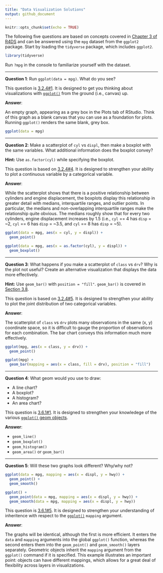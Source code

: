 ```yaml
---
title: "Data Visualization Solutions"
output: github_document
---
```


```r
knitr::opts_chunk$set(echo = TRUE)
```

The following five questions are based on concepts covered in [Chapter 3 of R4DS][Grolemund and Wickham 2017, 3] and can be answered using the `mpg` dataset from the `ggplot2` package. Start by loading the `tidyverse` package, which includes `ggplot2`.

```r
library(tidyverse)
```

Run `?mpg` in the console to familiarize yourself with the dataset.

--- 

**Question 1**: Run `ggplot(data = mpg)`. What do you see?  

This question is [3.2.4#1][Grolemund and Wickham 2017, 3.2.4 Exercises]. It is designed to get you thinking about visualizations with [`ggplot()`][Grolemund and Wickham 2017, 3.2.2] from the ground (i.e., canvas) up.

**Answer**:

An empty graph, appearing as a grey box in the Plots tab of RStudio. Think of this graph as a blank canvas that you can use as a foundation for plots. Running `ggplot()` renders the same blank, grey box.

```r
ggplot(data = mpg)
```
 
---

**Question 2**: Make a scatterplot of `cyl` vs `displ`, then make a boxplot with the same variables. What additional information does the boxplot convey? 

**Hint:** Use `as.factor(cyl)` while specifying the boxplot.  

This question is based on [3.2.4#4][Grolemund and Wickham 2017, 3.2.4 Exercises]. It is designed to strengthen your ability to plot a continuous variable by a categorical variable.

**Answer**:

While the scatterplot shows that there is a positive relationship between cylinders and engine displacement, the boxplots display this relationship in greater detail with medians, interquartile ranges, and outlier points. In particular, the medians and non-overlapping interquartile ranges make the relationship quite obvious. The medians roughly show that for every two cylinders, engine displacement increases by 1.5 (i.e., `cyl` == 4 has `disp` = ~2, `cyl` == 6 has `disp` = ~3.5, and `cyl` == 8 has `disp` = ~5).

```r
ggplot(data = mpg, aes(x = cyl, y = displ)) + 
  geom_point()

ggplot(data = mpg, aes(x = as.factor(cyl), y = displ)) + 
  geom_boxplot()
```
 
---

**Question 3**: What happens if you make a scatterplot of `class` vs `drv`? Why is the plot not useful? Create an alternative visualization that displays the data more effectively.

**Hint:** Use `geom_bar()` with `position = "fill"`. `geom_bar()` is covered in [Section 3.8][Grolemund and Wickham 2017, 3.8].  

This question is based on [3.2.4#5][Grolemund and Wickham 2017, 3.2.4 Exercises]. It is designed to strengthen your ability to plot the joint distribution of two categorical variables.

**Answer**:

The scatterplot of `class` vs `drv` plots many observations in the same (x, y) coordinate space, so it is difficult to gauge the proportion of observations for each combination. The bar chart conveys this information much more effectively.

```r
ggplot(mpg, aes(x = class, y = drv)) +
  geom_point()

ggplot(mpg) +
  geom_bar(mapping = aes(x = class, fill = drv), position = "fill")
```  

---

**Question 4**: What geom would you use to draw:

 - A line chart? 
 - A boxplot?
 - A histogram?
 - An area chart? 
 
This question is [3.6.1#1][Grolemund and Wickham 2017, 3.6.1 Exercises]. It is designed to strengthen your knowledege of the various [`ggplot()` geom objects][Grolemund and Wickham 2017, 3.6].

**Answer**:

 - `geom_line()`  
 - `geom_boxplot()`  
 - `geom_histogram()`  
 - `geom_area()` or `geom_bar()`
 
---

**Question 5**: Will these two graphs look different? Why/why not?

```r
ggplot(data = mpg, mapping = aes(x = displ, y = hwy)) + 
  geom_point() + 
  geom_smooth()

ggplot() + 
  geom_point(data = mpg, mapping = aes(x = displ, y = hwy)) + 
  geom_smooth(data = mpg, mapping = aes(x = displ, y = hwy))
```

This question is [3.6.1#5][Grolemund and Wickham 2017, 3.6.1 Exercises]. It is designed to strengthen your understanding of inheritence with respect to the [`ggplot()`][Grolemund and Wickham 2017, 3.2.2] `mapping` argument.

**Answer**:

The graphs will be identical, although the first is more efficient. It enters the `data` and `mapping` arguments into the global `ggplot()` function, whereas the second enters them into the `geom_point()` and `geom_smooth()` layers separately. Geometric objects inherit the `mapping` argument from the `ggplot()` command if it is specified. This example illustrates an important point: objects can have different mappings, which allows for a great deal of flexibility across layers in visualizations.

[Grolemund and Wickham 2017, 3]: http://r4ds.had.co.nz/data-visualisation.html
[Grolemund and Wickham 2017, 3.2.2]: http://r4ds.had.co.nz/data-visualisation.html#creating-a-ggplot
[Grolemund and Wickham 2017, 3.2.4 Exercises]: http://r4ds.had.co.nz/data-visualisation.html#exercises
[Grolemund and Wickham 2017, 3.6]: http://r4ds.had.co.nz/data-visualisation.html#geometric-objects
[Grolemund and Wickham 2017, 3.6.1 Exercises]: http://r4ds.had.co.nz/data-visualisation.html#exercises-3
[Grolemund and Wickham 2017, 3.8]: http://r4ds.had.co.nz/data-visualisation.html#position-adjustments